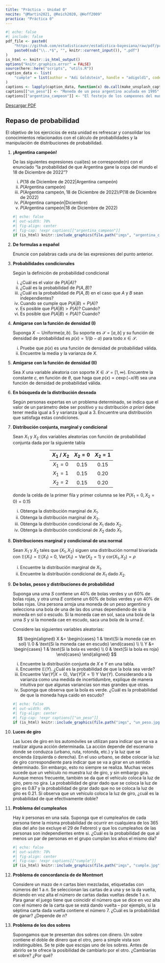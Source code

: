 ```yaml
---
title: "Práctica - Unidad 0"
nocite: "@Martin2021, @Reich2020, @Hoff2009"
practica: "Práctica 0"
---
```


```r
#| echo: false
#| include: false
pdf_file <- paste0(
    "https://github.com/estadisticaunr/estadistica-bayesiana/raw/pdf/practica/",
    paste0(sub("\\..*$", "", knitr::current_input()), ".pdf")
)
is_html <- knitr::is_html_output()
options("knitr.graphics.error" = FALSE)
source(here::here("scripts", "utils.R"))
caption_data <- list(
    "cumple" = list(author = "Adi Goldstein", handle = "adigold1", code = "Hli3R6LKibo")
)
captions <- lapply(caption_data, function(x) do.call(make_unsplash_caption, x))
captions[["un_peso"]] <- "Moneda de un peso argentino acuñada en 1995"
captions[["argentina_campeon"]] <- "El festejo de los campeones del mundo"
```

::: {.content-visible when-format="html"}
[Descargar PDF](`r pdf_file`)
:::

## Repaso de probabilidad

El objetivo de los ejercicios de esta unidad es refrescar y consolidar los conocimientos 
relacionados con el cálculo de probabilidades y la manipulación de distribuciones de 
probabilidad.

1.  **¡Argentina campeón!**

    De las siguientes expresiones cual(es) se corresponde(n) con el enunciado 
    "la probabilidad de que Argentina gane la copa del mundo el 18 de Diciembre de 2022"?
    
    i. $P(\text{18 de Diciembre de 2022} | \text{Argentina campeón})$
    i. $P(\text{Argentina campeón})$
    i. $P(\text{Argentina campeón}, \text{18 de Diciembre de 2022}) / P(\text{18 de Diciembre de 2022})$
    i. $P(\text{Argentina campeón} | \text{Diciembre})$
    i. $P(\text{Argentina campeón} | \text{18 de Diciembre de 2022})$
    <!-- @Martin2021 -->

    ```r
    #| echo: false
    #| out-width: 70%
    #| fig-align: center
    #| fig-cap: !expr captions[["argentina_campeon"]]
    if (is_html) knitr::include_graphics(file.path("imgs", "argentina_campeon.png"))
    ```

1.  **De formulas a español**  

    Enuncie con palabras cada una de las expresiones del punto anterior.
    <!-- @Martin2021 -->

1.  **Probabilidades condicionales**

    Según la definición de probabilidad condicional

    i. ¿Cuál es el valor de $P(A | A)$?
    i. ¿Cuál es la probabilidad de $P(A, B)$?
    i. ¿Cuál es la probabilidad de $P(A, B)$ en el caso que $A$ y $B$ sean independientes?
    i. Cuando se cumple que $P(A | B) = P(A)$?
    i. Es posible que $P(A | B) > P(A)$? Cuando?
    i. Es posible que $P(A | B) < P(A)$? Cuando?
    <!-- @Martin2021 -->

1.  **Amigarse con la función de densidad (I)**

    Suponga $X \sim \text{Uniforme}(a, b)$. Su soporte es $\mathcal{S} = [a, b]$ 
    y su función de densidad de probabilidad es $p(x) = 1 / (b - a)$ para todo 
    $x \in \mathcal{S}$.
    
    i. Pruebe que $p(x)$ es una función de densidad de probabilidad válida.
    i. Encuentre la media y la varianza de $X$.
    <!-- @Reich2020 -->

1.  **Amigarse con la función de densidad (II)**

    Sea $X$ una variable aleatoria con soporte $X \in \mathcal{S} = [1, \infty)$. 
    Encuentre la constante $c$, en función de $\theta$, que haga que 
    $p(x) = c \exp(-x / \theta)$ sea una función de densidad de probabilidad válida.
    <!-- @Reich2020 -->

1.  **En búsqueda de la distribución deseada**

    Según personas expertas en un problema determinado, se indica que el valor de un 
    parámetro  debe ser positivo y su distribución _a priori_ debe tener media igual a 5 y
    varianza igual a 3. Encuentre una distribución que satisfaga estas condiciones.
    <!-- @Reich2020 -->

1.  **Distribución conjunta, marginal y condicional**

    Sean $X_1$ y $X_2$ dos variables aleatorias con función de probabilidad conjunta dada
    por la siguiente tabla
    
    <center>
    <div style="width:50%" class="table-practica">

    | $X_1$ / $X_2$ |  $X_2=0$  |  $X_2=1$  |
    |:-------------:|:---------:|:---------:|
    |    $X_1=0$    |   $0.15$  |   $0.15$  |
    |    $X_1=1$    |   $0.15$  |   $0.20$  |
    |    $X_2=2$    |   $0.15$  |   $0.20$  |

    </div>
    </center>

    donde la celda de la primer fila y primer columna se lee $P(X_1=0, X_2=0)=0.15$ 

    i. Obtenga la distribución marginal de $X_1$.
    i. Obtenga la distribución marginal de $X_2$.
    i. Obtenga la distribución condicional de $X_1$ dado $X_2$.
    i. Obtenga la distribución condicional de $X_2$ dado $X_1$.
    <!-- @Reich2020 -->

1.  **Distribuciones marginal y condicional de una normal**

    Sean $X_1$ y $X_2$ tales que $(X_1, X_2)$ siguen una distribución normal bivariada
    con $\mathbb{E}(X_1) = \mathbb{E}(X_1)$ = 0, $\text{Var}(X_1) = \text{Var}(X_2 = 1)$ y 
    $\text{cor}(X_1, X_2) = \rho$

    i. Encuentre la distribución marginal de $X_1$.
    i. Encuentre la distribución condicional de $X_1$ dado $X_2$.
    <!-- @Reich2020 -->

1.  **De bolas, pesos y distribuciones de probabilidad**

    Suponga una urna $S$ contiene un 40% de bolas verdes y un 60% de bolas rojas, y otra
    urna $E$ contiene un 60% de bolas verdes y un 40% de bolas rojas.
    Una persona arroja una moneda de un peso argentino y selecciona una bola de una de 
    las dos urnas dependiendo de si la moneda en sol o escudo. 
    Si la moneda cae en sol, saca una bola de la urna $S$ y si la moneda cae en escudo, 
    saca una bola de la urna $E$.  
    
    Considere las siguientes variables aleatorias:

    $$
    \begin{aligned}
    X &= 
        \begin{cases}
        1 & \text{Si la moneda cae en sol} \\
        0 & \text{Si la moneda cae en escudo}
        \end{cases}
    \\
    \\
    Y &= 
        \begin{cases}
        1 & \text{Si la bola es verde} \\
        0 & \text{Si la bola es roja}
        \end{cases}
    \end{aligned}
    $$

    i. Encuentre la distribución conjunta de $X$ e $Y$ en una tabla.
    i. Encuentre $\mathbb{E}(Y)$. ¿Cuál es la probabilidad de que la bola sea verde?
    i. Encuentre $\text{Var}(Y | X = 0)$, $\text{Var}(Y | X = 1)$ Y $\text{Var}(Y)$.
    Considerando a la varianza como una medida de incertidumbre, explique de manera 
    intuitiva por que algunas variancias son mas grandes que otras.
    i. Suponga que observa que la bola es verde. ¿Cuál es la probabilidad de que la moneda
    haya caido en escudo?
    <!-- @Hoff2009 -->

    ```r
    #| echo: false
    #| out-width: 40%
    #| fig-align: center
    #| fig-cap: !expr captions[["un_peso"]]
    if (is_html) knitr::include_graphics(file.path("imgs", "un_peso.jpg"))
    ```

1.  **Luces de giro**

    Las luces de giro en los automóviles se utilizan para indicar que se va a realizar
    alguna acción determinada. La acción depende del escenario donde se conduzca 
    (urbano, ruta, rotonda, etc.) y la luz que se encienda (izquierda o derecha). 
    En el uso urbano, se debe colocar la luz de giro correspondiente para indicar que se 
    va a girar en un sentido determinado. Sin embargo, esto no siempre se realiza.
    Muchas veces sucede que un vehículo no muestra luz de giro, y sin embargo gira.
    Aunque menos frecuente, también se da que el vehículo coloca la luz de giro, pero no 
    gira.  La probabilidad de girar dado que se coloca la luz de giro es 0.87 y la 
    probabilidad de girar dado que no se coloca la luz de giro es 0.21. Si observa que un 
    vehículo coloca la luz de giro, ¿cuál es la probabilidad de que efectivamente doble?

1.  **Problema del cumpleaños**

    Hay $k$ personas en una sala. Suponga que el cumpleaños de cada persona tiene la misma
    probabilidad de ocurrir en cualquiera de los 365 días del año (se excluye el 29 de Febrero)
    y que los cumpleaños de las personas son independientes entre si.
    ¿Cuál es la probabilidad de que al menos un par de personas en el grupo cumplan los
    años el mismo día?
    <!-- Blitzstein, Introdudction to Probability -->

    ```r
    #| echo: false
    #| out-width: 70%
    #| fig-align: center
    #| fig-cap: !expr captions[["cumple"]]
    if (is_html) knitr::include_graphics(file.path("imgs", "cumple.jpg"))
    ```


1.  **Problema de concordancia de de Montmort**

    Considere un mazo de $n$ cartas bien mezcladas, etiquetadas con números del 1 a $n$.
    Se seleccionan las cartas de a una y se la da vuelta, diciendo en voz alta el número
    de cartas dadas vueltas desde 1 a $n$. Para ganar el juego tiene que coincidir el 
    número que se dice en voz alta con el número de la carta que se está dando vuelta --
    por ejemplo, si la séptima carta dada vuelta contiene el número 7.
    ¿Cuál es la probabilidad de ganar? ¿Depende de $n$?
    <!-- Blitzstein, Introdudction to Probability -->


1.  **Problema de los dos sobres**

    Supongamos que te presentan dos sobres con dinero. Un sobre contiene el doble de 
    dinero que el otro, pero a simple vista son indistinguibles. Se te pide que escojas
    uno de los sobres. Antes de abrirlo se te ofrece la posibilidad de cambiarlo por el 
    otro. ¿Cambiarías el sobre? ¿Por qué?
    <!-- https://es.wikipedia.org/wiki/Paradoja_de_los_dos_sobres -->
    <!-- https://twitter.com/pgroisma/status/1614242343510589441 -->
    <!-- https://twitter.com/pgroisma/status/1614686037351010306 -->
